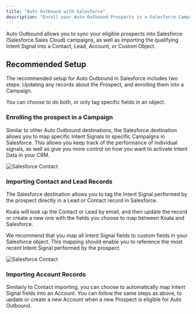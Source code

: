 ```yaml
---
title: "Auto Outbound with Salesforce"
description: "Enroll your Auto Outbound Prospects in a Salesforce Campaign"
---
```


Auto Outbound allows you to sync your eligible prospects into Salesforce (Salesforce Sales Cloud) campaigns, as well as importing 
the qualifying Intent Signal into a Contact, Lead, Account, or Custom Object.

## Recommended Setup
The recommended setup for Auto Outbound in Salesforce includes two steps: Updating any records about the Prospect, and enrolling
them into a Campaign.

You can choose to do both, or only tag specific fields in an object.

### Enrolling the prospect in a Campaign
Similar to other Auto Outbound destinations, the Salesforce destination allows you to map specific Intent Signals to
specific Campaigns in Salesforce. This allows you keep track of the performance of individual signals, as well as give
you more control on how you want to activate Intent Data in your CRM.

![Salesforce Contact](/images/automations/auto-outbound/aob-salesforce-contact.png)

### Importing Contact and Lead Records
The Salesforce destination allows you to tag the Intent Signal performed by the prospect directly
in a Lead or Contact record in Salesforce.

Koala will look up the Contact or Lead by email, and then update the record or create a new one with the fields
you choose to map between Koala and Salesforce.

We recommend that you map all Intent Signal fields to custom fields in your Salesforce object.
This mapping should enable you to reference the most recent Intent Signal performed by the prospect.

![Salesforce Contact](/images/automations/auto-outbound/aob-salesforce-contact.png)

### Importing Account Records
Similarly to Contact importing, you can choose to automatically map Intent Signal fields into an Account.
You can follow the same steps as above, to update or create a new Account when a new Prospect is eligible for Auto Outbound.
